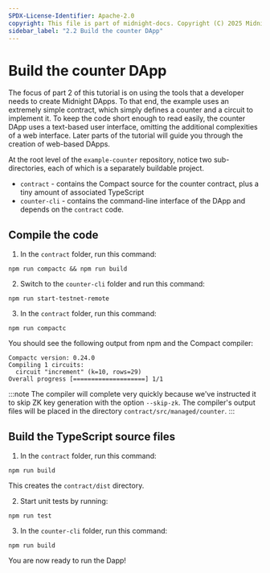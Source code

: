 ```yaml
---
SPDX-License-Identifier: Apache-2.0
copyright: This file is part of midnight-docs. Copyright (C) 2025 Midnight Foundation. Licensed under the Apache License, Version 2.0 (the "License"); You may not use this file except in compliance with the License. You may obtain a copy of the License at http://www.apache.org/licenses/LICENSE-2.0 Unless required by applicable law or agreed to in writing, software distributed under the License is distributed on an "AS IS" BASIS, WITHOUT WARRANTIES OR CONDITIONS OF ANY KIND, either express or implied. See the License for the specific language governing permissions and limitations under the License.
sidebar_label: "2.2 Build the counter DApp"
---
```


# Build the counter DApp

The focus of part 2 of this tutorial is on using the tools that a
developer needs to create Midnight DApps.  To that end, the example uses
an extremely simple contract, which simply defines a counter and a
circuit to implement it.  To keep the code short enough to
read easily, the counter DApp uses a text-based user interface,
omitting the additional complexities of a web interface.  Later parts
of the tutorial will guide you through the creation of web-based
DApps.

At the root level of the `example-counter` repository, notice two sub-directories, each of which is a
separately buildable project.
- `contract` - contains the Compact source for the counter contract,
  plus a tiny amount of associated TypeScript
- `counter-cli` - contains the command-line interface of the DApp and
  depends on the `contract` code.

## Compile the code

1. In the `contract` folder, run this command:

```shell
npm run compactc && npm run build
```

2. Switch to the `counter-cli` folder and run this command:

```shell
npm run start-testnet-remote
```

3. In the `contract` folder, run this command:

```shell
npm run compactc
```

You should see the following output from npm and the Compact compiler:


```
Compactc version: 0.24.0
Compiling 1 circuits:
  circuit "increment" (k=10, rows=29)
Overall progress [====================] 1/1
```

:::note 
The compiler will complete very quickly because we've instructed it to skip ZK key generation with the option `--skip-zk`. The compiler's output files will be placed in the directory `contract/src/managed/counter`.
:::

## Build the TypeScript source files

1. In the `contract` folder, run this command:

```shell
npm run build
```

This creates the `contract/dist` directory.

2. Start unit tests by running:

```shell
npm run test
```

3. In the `counter-cli` folder, run this command:

```shell
npm run build
```

You are now ready to run the Dapp!


